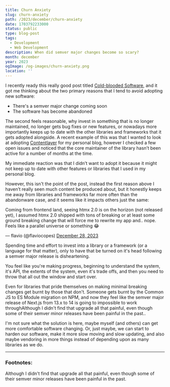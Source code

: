 ```yaml
---
title: Churn Anxiety
slug: churn-anxiety
path: /2023/december/churn-anxiety
date: 1703792233000
status: public
type: blog-post
tags:
  - Development
  - Web Development
description: When did semver major changes become so scary?
month: december
year: 2023
ogImage: /og-images/churn-anxiety.png
location: ''
---
```



I recently ready this really good post titled
[Cold-blooded Software](https://dubroy.com/blog/cold-blooded-software/), and it
got me thinking about the two primary reasons that I tend to avoid adopting new
software:

- There's a semver major change coming soon
- The software has become abandoned

The second feels reasonable, why invest in something that is no longer
maintained, no longer gets bug fixes or new features, or nowadays more
importantly keeps up to date with the other libraries and frameworks that it
gets adopted alongside. A recent example of this was that I wanted to look at
adopting [Contentlayer](https://contentlayer.dev/) for my personal blog, however
I checked a few open issues and noticed that the core maintainer of the library
hasn’t been active for a number of months at the time.

My immediate reaction was that I didn’t want to adopt it because it might not
keep up to date with other features or libraries that I used in my personal
blog.

However, this isn't the point of the post, instead the first reason above I
haven’t really seen much content be produced about, but it honestly keeps me
away from libraries and frameworks far more often than the abandonware case, and
it seems like it impacts others just the same:

<Tweet id="1740431831210848733">
  <p lang="en" dir="ltr">Coming from frontend land, seeing htmx 2.0 is on the horizon (not released yet), I assumed htmx 2.0 shipped with tons of breaking or at least some ground breaking change that will force me to rewrite my app and.. nope.<br />Feels like a parallel universe or something 😂</p>&mdash; flavio (@flaviocopes) <a href="https://twitter.com/flaviocopes/status/1740431831210848733?ref_src=twsrc%5Etfw">December 28, 2023</a>
</Tweet>

Spending time and effort to invest into a library or a framework (or a language
for that matter), only to have that be turned on it's head following a semver
major release is disheartening.

You feel like you're making progress, beginning to understand the system, it's
API, the extents of the system, even it's trade offs, and then you need to throw
that all out the window and start over.

Even for libraries that pride themselves on making minimal breaking changes get
burnt by those that don't. Someone gets burnt by the Common JS to ES Module
migration on NPM, and now they feel like the semver major release of Next.js
from 13.x to 14 is going to impossible to work through<FootnoteRef id="1">Although I didn't find that upgrade all that painful, even
though some of their semver minor releases have been painful in the
past.</FootnoteRef>.

I'm not sure what the solution is here, maybe myself (and others) can get more
comfortable software changing. Or, just maybe, we can start to harden our
software, make it more slow moving and slow updating, and also maybe vendoring
in more things instead of depending upon as many libraries as we do.

---

### Footnotes:

<Footnote id="1">Although I didn't find that upgrade all that painful, even
though some of their semver minor releases have been painful in the
past.</Footnote>


